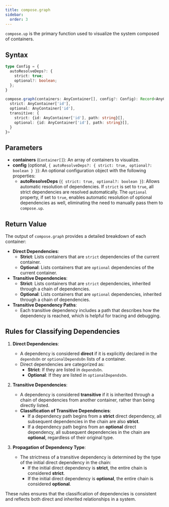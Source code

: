 ```yaml
---
title: compose.graph
sidebar:
  order: 3
---
```


`compose.up` is the primary function used to visualize the system composed of containers.

## Syntax

```ts
type Config = {
  autoResolveDeps?: {
    strict: true;
    optional?: boolean;
  };
}

compose.graph(containers: AnyContainer[], config?: Config): Record<AnyContainer['id'], {
  strict: AnyContainer['id'],
  optional: AnyContainer['id'],
  transitive: {
    strict: {id: AnyContainer['id'], path: string}[],
    optional: {id: AnyContainer['id'], path: string}[],
  }
}>
```

## Parameters

- **containers** (`Container[]`): An array of containers to visualize.
- **config** (optional, `{ autoResolveDeps?: { strict: true, optional?: boolean } }`): An optional configuration object with the following properties:
  - **autoResolveDeps** (`{ strict: true, optional?: boolean }`): Allows automatic resolution of dependencies. If `strict` is set to `true`, all strict dependencies are resolved automatically. The `optional` property, if set to `true`, enables automatic resolution of optional dependencies as well, eliminating the need to manually pass them to `compose.up`.

## Return Value

The output of `compose.graph` provides a detailed breakdown of each container:

- **Direct Dependencies**:
  - **Strict**: Lists containers that are `strict` dependencies of the current container.
  - **Optional**: Lists containers that are `optional` dependencies of the current container.
- **Transitive Dependencies**:
  - **Strict**: Lists containers that are `strict` dependencies, inherited through a chain of dependencies.
  - **Optional**: Lists containers that are `optional` dependencies, inherited through a chain of dependencies.
- **Transitive Dependency Paths**:
  - Each transitive dependency includes a path that describes how the dependency is reached, which is helpful for tracing and debugging.

## Rules for Classifying Dependencies

1. **Direct Dependencies**:

   - A dependency is considered **direct** if it is explicitly declared in the `dependsOn` or `optionalDependsOn` lists of a container.
   - Direct dependencies are categorized as:
     - **Strict**: If they are listed in `dependsOn`.
     - **Optional**: If they are listed in `optionalDependsOn`.

2. **Transitive Dependencies**:

   - A dependency is considered **transitive** if it is inherited through a chain of dependencies from another container, rather than being directly listed.
   - **Classification of Transitive Dependencies**:
     - If a dependency path begins from a **strict** direct dependency, all subsequent dependencies in the chain are also **strict**.
     - If a dependency path begins from an **optional** direct dependency, all subsequent dependencies in the chain are **optional**, regardless of their original type.

3. **Propagation of Dependency Type**:
   - The strictness of a transitive dependency is determined by the type of the initial direct dependency in the chain:
     - If the initial direct dependency is **strict**, the entire chain is considered **strict**.
     - If the initial direct dependency is **optional**, the entire chain is considered **optional**.

These rules ensures that the classification of dependencies is consistent and reflects both direct and inherited relationships in a system.
